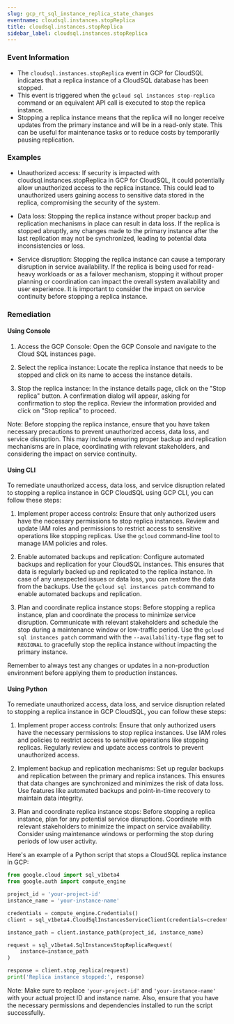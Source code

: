 ```yaml
--- 
slug: gcp_rt_sql_instance_replica_state_changes
eventname: cloudsql.instances.stopReplica
title: cloudsql.instances.stopReplica
sidebar_label: cloudsql.instances.stopReplica
---
```

                       
### Event Information

- The `cloudsql.instances.stopReplica` event in GCP for CloudSQL indicates that a replica instance of a CloudSQL database has been stopped.
- This event is triggered when the `gcloud sql instances stop-replica` command or an equivalent API call is executed to stop the replica instance.
- Stopping a replica instance means that the replica will no longer receive updates from the primary instance and will be in a read-only state. This can be useful for maintenance tasks or to reduce costs by temporarily pausing replication.


### Examples

- Unauthorized access: If security is impacted with cloudsql.instances.stopReplica in GCP for CloudSQL, it could potentially allow unauthorized access to the replica instance. This could lead to unauthorized users gaining access to sensitive data stored in the replica, compromising the security of the system.

- Data loss: Stopping the replica instance without proper backup and replication mechanisms in place can result in data loss. If the replica is stopped abruptly, any changes made to the primary instance after the last replication may not be synchronized, leading to potential data inconsistencies or loss.

- Service disruption: Stopping the replica instance can cause a temporary disruption in service availability. If the replica is being used for read-heavy workloads or as a failover mechanism, stopping it without proper planning or coordination can impact the overall system availability and user experience. It is important to consider the impact on service continuity before stopping a replica instance.

### Remediation

#### Using Console

1. Access the GCP Console: Open the GCP Console and navigate to the Cloud SQL instances page.

2. Select the replica instance: Locate the replica instance that needs to be stopped and click on its name to access the instance details.

3. Stop the replica instance: In the instance details page, click on the "Stop replica" button. A confirmation dialog will appear, asking for confirmation to stop the replica. Review the information provided and click on "Stop replica" to proceed.

Note: Before stopping the replica instance, ensure that you have taken necessary precautions to prevent unauthorized access, data loss, and service disruption. This may include ensuring proper backup and replication mechanisms are in place, coordinating with relevant stakeholders, and considering the impact on service continuity.

#### Using CLI

To remediate unauthorized access, data loss, and service disruption related to stopping a replica instance in GCP CloudSQL using GCP CLI, you can follow these steps:

1. Implement proper access controls: Ensure that only authorized users have the necessary permissions to stop replica instances. Review and update IAM roles and permissions to restrict access to sensitive operations like stopping replicas. Use the `gcloud` command-line tool to manage IAM policies and roles.

2. Enable automated backups and replication: Configure automated backups and replication for your CloudSQL instances. This ensures that data is regularly backed up and replicated to the replica instance. In case of any unexpected issues or data loss, you can restore the data from the backups. Use the `gcloud sql instances patch` command to enable automated backups and replication.

3. Plan and coordinate replica instance stops: Before stopping a replica instance, plan and coordinate the process to minimize service disruption. Communicate with relevant stakeholders and schedule the stop during a maintenance window or low-traffic period. Use the `gcloud sql instances patch` command with the `--availability-type` flag set to `REGIONAL` to gracefully stop the replica instance without impacting the primary instance.

Remember to always test any changes or updates in a non-production environment before applying them to production instances.

#### Using Python

To remediate unauthorized access, data loss, and service disruption related to stopping a replica instance in GCP CloudSQL, you can follow these steps:

1. Implement proper access controls: Ensure that only authorized users have the necessary permissions to stop replica instances. Use IAM roles and policies to restrict access to sensitive operations like stopping replicas. Regularly review and update access controls to prevent unauthorized access.

2. Implement backup and replication mechanisms: Set up regular backups and replication between the primary and replica instances. This ensures that data changes are synchronized and minimizes the risk of data loss. Use features like automated backups and point-in-time recovery to maintain data integrity.

3. Plan and coordinate replica instance stops: Before stopping a replica instance, plan for any potential service disruptions. Coordinate with relevant stakeholders to minimize the impact on service availability. Consider using maintenance windows or performing the stop during periods of low user activity. 

Here's an example of a Python script that stops a CloudSQL replica instance in GCP:

```python
from google.cloud import sql_v1beta4
from google.auth import compute_engine

project_id = 'your-project-id'
instance_name = 'your-instance-name'

credentials = compute_engine.Credentials()
client = sql_v1beta4.CloudSqlInstancesServiceClient(credentials=credentials)

instance_path = client.instance_path(project_id, instance_name)

request = sql_v1beta4.SqlInstancesStopReplicaRequest(
    instance=instance_path
)

response = client.stop_replica(request)
print('Replica instance stopped:', response)
```

Note: Make sure to replace `'your-project-id'` and `'your-instance-name'` with your actual project ID and instance name. Also, ensure that you have the necessary permissions and dependencies installed to run the script successfully.


 